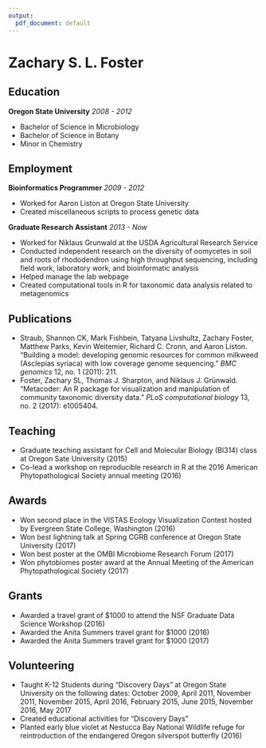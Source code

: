 ```yaml
---
output:
  pdf_document: default
---
```

# Zachary S. L. Foster

## Education

**Oregon State University** *2008 - 2012*

* Bachelor of Science in Microbiology 
* Bachelor of Science in Botany 
* Minor in Chemistry 

## Employment

**Bioinformatics Programmer** *2009 - 2012*

* Worked for Aaron Liston at Oregon State University
* Created miscellaneous scripts to process genetic data 

**Graduate Research Assistant** *2013 - Now*

* Worked for Niklaus Grunwald at the USDA Agricultural Research Service
* Conducted independent research on the diversity of oomycetes in soil and roots of rhododendron using high throughput sequencing, including field work, laboratory work, and bioinformatic analysis
* Helped manage the lab webpage
* Created computational tools in R for taxonomic data analysis related to metagenomics

## Publications

* Straub, Shannon CK, Mark Fishbein, Tatyana Livshultz, Zachary Foster, Matthew Parks, Kevin Weitemier, Richard C. Cronn, and Aaron Liston. "Building a model: developing genomic resources for common milkweed (Asclepias syriaca) with low coverage genome sequencing." *BMC genomics* 12, no. 1 (2011): 211.
* Foster, Zachary SL, Thomas J. Sharpton, and Niklaus J. Grünwald. "Metacoder: An R package for visualization and manipulation of community taxonomic diversity data." *PLoS computational biology* 13, no. 2 (2017): e1005404.

## Teaching 

* Graduate teaching assistant for Cell and Molecular Biology (BI314) class at Oregon Sate University (2015)
* Co-lead a workshop on reproducible research in R at the 2016 American Phytopathological Society annual meeting (2016)

## Awards

* Won second place in the VISTAS Ecology Visualization Contest hosted by Evergreen State College, Washington (2016)
* Won best lightning talk at Spring CGRB conference at Oregon State University (2017)
* Won best poster at the OMBI Microbiome Research Forum (2017)
* Won phytobiomes poster award at the Annual Meeting of the American Phytopathological Society (2017)

## Grants

* Awarded a travel grant of $1000 to attend the NSF Graduate Data Science Workshop (2016)
* Awarded the Anita Summers travel grant for $1000 (2016)
* Awarded the Anita Summers travel grant for $1000 (2017)

## Volunteering

* Taught K-12 Students during "Discovery Days" at Oregon State University on the following dates: October 2009, April 2011, November 2011, November 2015, April 2016, February 2015, June 2015, November 2016, May 2017
* Created educational activities for "Discovery Days"
* Planted early blue violet at Nestucca Bay National Wildlife refuge for reintroduction of the endangered Oregon silverspot butterfly (2016)
